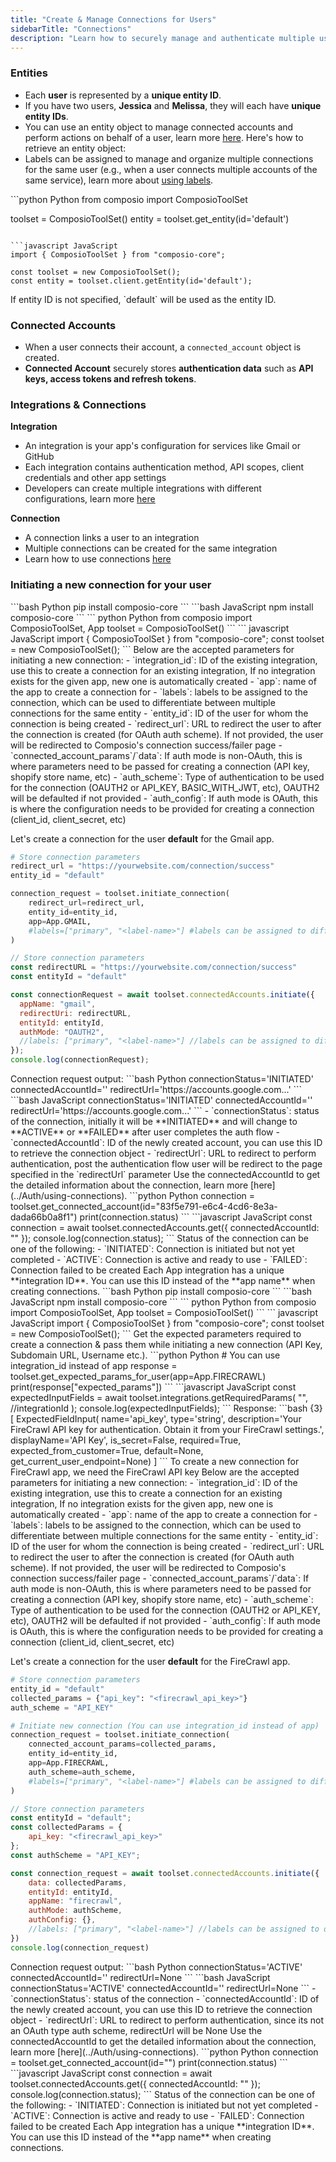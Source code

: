 ```yaml
---
title: "Create & Manage Connections for Users"
sidebarTitle: "Connections"
description: "Learn how to securely manage and authenticate multiple user connections"
---
```


### Entities

- Each **user** is represented by a **unique entity ID**.
- If you have two users, **Jessica** and **Melissa**, they will each have **unique entity IDs**.
- You can use an entity object to manage connected accounts and perform actions on behalf of a user, learn more [here](/patterns/tools/use-tools/action-guide-without-agents#how-can-i-use-tools-for-a-specific-user). Here's how to retrieve an entity object:
- Labels can be assigned to manage and organize multiple connections for the same user (e.g., when a user connects multiple accounts of the same service), learn more about [using labels](/patterns/Auth/using-labels).

<CodeGroup>
```python Python
from composio import ComposioToolSet

toolset = ComposioToolSet()
entity = toolset.get_entity(id='default')
```

```javascript JavaScript
import { ComposioToolSet } from "composio-core";

const toolset = new ComposioToolSet();
const entity = toolset.client.getEntity(id='default');
```
</CodeGroup>
<Info>If entity ID is not specified, `default` will be used as the entity ID.</Info>

### Connected Accounts
- When a user connects their account, a `connected_account` object is created. 
- **Connected Account** securely stores **authentication data** such as **API keys, access tokens and refresh tokens**.

### Integrations & Connections

**Integration**
- An integration is your app's configuration for services like Gmail or GitHub
- Each integration contains authentication method, API scopes, client credentials and other app settings
- Developers can create multiple integrations with different configurations, learn more [here](../Auth/Integrations#what-is-an-integration)

**Connection**
- A connection links a user to an integration
- Multiple connections can be created for the same integration
- Learn how to use connections [here](../Auth/using-connections)

### Initiating a new connection for your user
<Tabs>
<Tab title="OAuth-Based Apps">
<Steps>
<Step title="Install libraries">
<CodeGroup>
```bash Python
pip install composio-core
```
```bash JavaScript
npm install composio-core
```
</CodeGroup>
</Step>
<Step title="Import Libraries & Initialize Toolset">
<CodeGroup>
``` python Python
from composio import ComposioToolSet, App 
toolset = ComposioToolSet()
```
``` javascript JavaScript
import { ComposioToolSet } from "composio-core";
const toolset = new ComposioToolSet();
```
</CodeGroup>
</Step>
<Step title="Initiate a new connection">
Below are the accepted parameters for initiating a new connection:
- `integration_id`: ID of the existing integration, use this to create a connection for an existing integration, If no integration exists for the given app, new one is automatically created
- `app`: name of the app to create a connection for
- `labels`: labels to be assigned to the connection, which can be used to differentiate between multiple connections for the same entity
- `entity_id`: ID of the user for whom the connection is being created
- `redirect_url`: URL to redirect the user to after the connection is created (for OAuth auth scheme). If not provided, the user will be redirected to Composio's connection success/failer page
- `connected_account_params`/`data`: If auth mode is non-OAuth, this is where parameters need to be passed for creating a connection (API key, shopify store name, etc)
- `auth_scheme`: Type of authentication to be used for the connection (OAUTH2 or API_KEY, BASIC_WITH_JWT, etc), OAUTH2 will be defaulted if not provided
- `auth_config`: If auth mode is OAuth, this is where the configuration needs to be provided for creating a connection (client_id, client_secret, etc)

Let's create a connection for the user **default** for the Gmail app.
<CodeGroup>
```python Python
# Store connection parameters
redirect_url = "https://yourwebsite.com/connection/success"
entity_id = "default"

connection_request = toolset.initiate_connection(
    redirect_url=redirect_url, 
    entity_id=entity_id, 
    app=App.GMAIL,
    #labels=["primary", "<label-name>"] #labels can be assigned to differentiate between multiple connections for the same entity
)
```
```javascript JavaScript
// Store connection parameters
const redirectURL = "https://yourwebsite.com/connection/success"
const entityId = "default" 

const connectionRequest = await toolset.connectedAccounts.initiate({
  appName: "gmail",
  redirectUri: redirectURL,
  entityId: entityId,
  authMode: "OAUTH2",
  //labels: ["primary", "<label-name>"] //labels can be assigned to differentiate between multiple connections for the same entity
});
console.log(connectionRequest);
```
</CodeGroup>
Connection request output: 
<CodeGroup>
```bash Python
connectionStatus='INITIATED'
connectedAccountId='<connected_account_id>'
redirectUrl='https://accounts.google.com...'
```
```bash JavaScript
connectionStatus='INITIATED'
connectedAccountId='<connected_account_id>'
redirectUrl='https://accounts.google.com...'
```
</CodeGroup>
- `connectionStatus`: status of the connection, initially it will be **INITIATED** and will change to **ACTIVE** or **FAILED** after user completes the auth flow
- `connectedAccountId`: ID of the newly created account, you can use this ID to retrieve the connection object
- `redirectUrl`: URL to redirect to perform authentication, post the authentication flow user will be redirect to the page specified in the `redirectUrl` parameter
</Step>
<Step title="Checking the status of the connection">
Use the connectedAccountId to get the detailed information about the connection, learn more [here](../Auth/using-connections).
<CodeGroup>
```python Python
connection = toolset.get_connected_account(id="83f5e791-e6c4-4cd6-8e3a-dada66b0a8f1")
print(connection.status)
```
```javascript JavaScript
const connection = await toolset.connectedAccounts.get({
    connectedAccountId: "<connected_account_id>"
});
console.log(connection.status);
```
</CodeGroup>
Status of the connection can be one of the following:
- `INITIATED`: Connection is initiated but not yet completed
- `ACTIVE`: Connection is active and ready to use
- `FAILED`: Connection failed to be created
</Step>
</Steps>
<Tip>Each App integration has a unique **integration ID**. You can use this ID instead of the **app name** when creating connections.</Tip>
</Tab>
<Tab title="Non OAuth-Based Apps">
<Steps>
<Step title="Install libraries">
<CodeGroup>
```bash Python
pip install composio-core
```
```bash JavaScript
npm install composio-core
```
</CodeGroup>
</Step>
<Step title="Import Libraries & Initialize Toolset">
<CodeGroup>
``` python Python
from composio import ComposioToolSet, App 
toolset = ComposioToolSet()
```
``` javascript JavaScript
import { ComposioToolSet } from "composio-core";
const toolset = new ComposioToolSet();
```
</CodeGroup>
</Step>
<Step title="Collect parameters required to create a connection">
Get the expected parameters required to create a connection & pass them while initiating a new connection (API Key, Subdomain URL, Username etc.).
<CodeGroup>
```python Python
# You can use integration_id instead of app
response = toolset.get_expected_params_for_user(app=App.FIRECRAWL) 
print(response["expected_params"])
```
```javascript JavaScript
const expectedInputFields = await toolset.integrations.getRequiredParams(
    "<app-integration-id>", //integrationId
);
console.log(expectedInputFields);
```
</CodeGroup>
Response:
```bash {3}
[
  ExpectedFieldInput(
  name='api_key',
  type='string',
  description='Your FireCrawl API key for authentication. Obtain it from your FireCrawl settings.',
  displayName='API Key',
  is_secret=False,
  required=True,
  expected_from_customer=True,
  default=None,
  get_current_user_endpoint=None)
]
```
To create a new connection for FireCrawl app, we need the FireCrawl API key
</Step>
<Step title="Initiate a new connection">
Below are the accepted parameters for initiating a new connection:
- `integration_id`: ID of the existing integration, use this to create a connection for an existing integration, If no integration exists for the given app, new one is automatically created
- `app`: name of the app to create a connection for
- `labels`: labels to be assigned to the connection, which can be used to differentiate between multiple connections for the same entity
- `entity_id`: ID of the user for whom the connection is being created
- `redirect_url`: URL to redirect the user to after the connection is created (for OAuth auth scheme). If not provided, the user will be redirected to Composio's connection success/failer page
- `connected_account_params`/`data`: If auth mode is non-OAuth, this is where parameters need to be passed for creating a connection (API key, shopify store name, etc)
- `auth_scheme`: Type of authentication to be used for the connection (OAUTH2 or API_KEY, etc), OAUTH2 will be defaulted if not provided
- `auth_config`: If auth mode is OAuth, this is where the configuration needs to be provided for creating a connection (client_id, client_secret, etc)

Let's create a connection for the user **default** for the FireCrawl app.
<CodeGroup>
```python Python
# Store connection parameters
entity_id = "default"
collected_params = {"api_key": "<firecrawl_api_key>"}
auth_scheme = "API_KEY"

# Initiate new connection (You can use integration_id instead of app)
connection_request = toolset.initiate_connection(
    connected_account_params=collected_params,
    entity_id=entity_id,
    app=App.FIRECRAWL,
    auth_scheme=auth_scheme,
    #labels=["primary", "<label-name>"] #labels can be assigned to differentiate between multiple connections for the same entity
)
```
```javascript JavaScript
// Store connection parameters
const entityId = "default";
const collectedParams = {
    api_key: "<firecrawl_api_key>"
};
const authScheme = "API_KEY";

const connection_request = await toolset.connectedAccounts.initiate({
    data: collectedParams,
    entityId: entityId,
    appName: "firecrawl",
    authMode: authScheme,
    authConfig: {},
    //labels: ["primary", "<label-name>"] //labels can be assigned to differentiate between multiple connections for the same entity
})
console.log(connection_request)
```
</CodeGroup>
Connection request output:
<CodeGroup>
```bash Python
connectionStatus='ACTIVE' 
connectedAccountId='<connected_account_id>' 
redirectUrl=None
```
```bash JavaScript
connectionStatus='ACTIVE' 
connectedAccountId='<connected_account_id>' 
redirectUrl=None
```
</CodeGroup>
- `connectionStatus`: status of the connection
- `connectedAccountId`: ID of the newly created account, you can use this ID to retrieve the connection object
- `redirectUrl`: URL to redirect to perform authentication, since its not an OAuth type auth scheme, redirectUrl will be None
</Step>
<Step title="Checking the status of the connection">
Use the connectedAccountId to get the detailed information about the connection, learn more [here](../Auth/using-connections).
<CodeGroup>
```python Python
connection = toolset.get_connected_account(id="<connected_account_id>")
print(connection.status)
```
```javascript JavaScript
const connection = await toolset.connectedAccounts.get({
    connectedAccountId: "<connected_account_id>"
});
console.log(connection.status);
```
</CodeGroup>
Status of the connection can be one of the following:
- `INITIATED`: Connection is initiated but not yet completed
- `ACTIVE`: Connection is active and ready to use
- `FAILED`: Connection failed to be created
</Step>
</Steps>
<Tip>Each App integration has a unique **integration ID**. You can use this ID instead of the **app name** when creating connections.</Tip>
</Tab>
</Tabs>